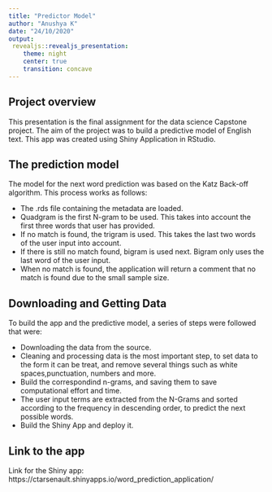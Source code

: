 ---
title: "Predictor Model"
author: "Anushya K"
date: "24/10/2020"
output: 
 revealjs::revealjs_presentation:
    theme: night
    center: true
    transition: concave
---

## Project overview

This presentation is the final assignment for the data science Capstone project. 
The aim of the project was to build a predictive model of English text. This app was created using Shiny Application in RStudio.


## The prediction model

The model for the next word prediction was based on the Katz Back-off algorithm. This process works as follows:

- The .rds file containing the metadata are loaded.
- Quadgram is the first N-gram to be used. This takes into account the first three words that user has provided.
- If no match is found, the trigram is used. This takes the last two words of the user input into account.
- If there is still no match found, bigram is used next. Bigram only uses the last word of the user input.
- When no match is found, the application will return a comment that no match is found due to the small sample size.


## Downloading and Getting Data

To build the app and the predictive model, a series of steps were followed that were:

- Downloading the data from the source.
- Cleaning and processing data is the most important step, to set data to the form it can be treat, and remove several things such as white spaces,punctuation, numbers and more.
- Build the correspondind n-grams, and saving them to save computational effort and time.
- The user input terms are extracted from the N-Grams and sorted according to the frequency in descending order, to predict the next possible words.
- Build the Shiny App and deploy it.

## Link to the app

Link for the Shiny app:
https://ctarsenault.shinyapps.io/word_prediction_application/